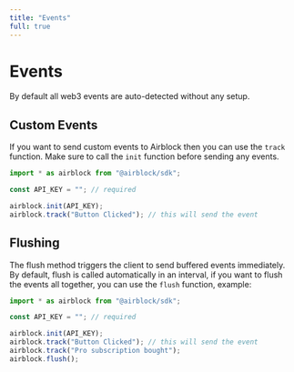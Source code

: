 ```yaml
---
title: "Events"
full: true
---
```


# Events

By default all web3 events are auto-detected without any setup.

## Custom Events

If you want to send custom events to Airblock then you can use the `track` function. Make sure to call the `init` function before sending any events.

```js
import * as airblock from "@airblock/sdk";

const API_KEY = ""; // required

airblock.init(API_KEY);
airblock.track("Button Clicked"); // this will send the event
```

## Flushing

The flush method triggers the client to send buffered events immediately. By default, flush is called automatically in an interval, if you want to flush the events all together, you can use the `flush` function, example:

```js
import * as airblock from "@airblock/sdk";

const API_KEY = ""; // required

airblock.init(API_KEY);
airblock.track("Button Clicked"); // this will send the event
airblock.track("Pro subscription bought");
airblock.flush();
```
